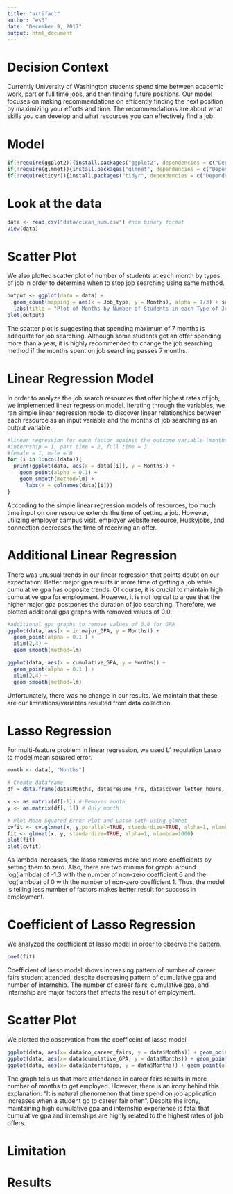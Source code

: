 ```yaml
---
title: "artifact"
author: "es3"
date: "December 9, 2017"
output: html_document
---
```


# Decision Context
Currently University of Washington students spend time between academic work, part or full time jobs, and then finding future positions. Our model focuses on making recommendations on efficently finding the next position by maximizing your efforts and time. The recommendations are about what skills you can develop and what resources you can effectively find a job.

# Model

```r
if(!require(ggplot2)){install.packages("ggplot2", dependencies = c("Depends", "Suggests")); require(glmnet)}
if(!require(glmnet)){install.packages("glmnet", dependencies = c("Depends", "Suggests")); require(glmnet)}
if(!require(tidyr)){install.packages("tidyr", dependencies = c("Depends", "Suggests")); require(tidyr)}


```

# Look at the data
```r
data <- read.csv("data/clean_num.csv") #non binary format
View(data)

```

# Scatter Plot
We also plotted scatter plot of number of students at each month by types of job in order to determine when to stop job searching using same method.
```r
output <- ggplot(data = data) +
  geom_count(mapping = aes(x = Job_type, y = Months), alpha = 1/3) + scale_size_area(max_size = 10) + 
  labs(title = "Plot of Months by Number of Students in each Type of Job", x = "Types of Job", y = "Months Job Searching Took", size = "Number of People")
plot(output)
```
The scatter plot is suggesting that spending maximum of 7 months is adequate for job searching. Although some students got an offer spending more than a year, it is highly recommended to change the job searching method if the months spent on job searching passes 7 months.

# Linear Regression Model
In order to analyze the job search resources that offer highest rates of job, we implemented linear regression model. Iterating through the variables, we ran simple linear regression model to discover linear relationships between each resource as an input variable and the months of job searching as an output variable.
```r
#linear regression for each factor against the outcome variable (months it takes to find job)
#internship = 1, part time = 2, full time = 3
#female = 1, male = 0
for (i in 1:ncol(data)){
  print(ggplot(data, aes(x = data[[i]], y = Months)) +
    geom_point(alpha = 0.1) +
    geom_smooth(method=lm) +
      labs(x = colnames(data)[i]))
}
```
According to the simple linear regression models of resources, too much time input on one resource extends the time of getting a job. However, utilizing employer campus visit, employer website resource, Huskyjobs, and connection decreases the time of receiving an offer.

# Additional Linear Regression
There was unusual trends in our linear regression that points doubt on our expectation: Better major gpa results in more time of getting a job while cumulative gpa has opposite trends. Of course, it is crucial to maintain high cumulative gpa for employment. However, it is not logical to argue that the higher major gpa postpones the duration of job searching. Therefore, we plotted additional gpa graphs with removed values of 0.0.
```R
#additional gpa graphs to remove values of 0.0 for GPA
ggplot(data, aes(x = in.major_GPA, y = Months)) +
  geom_point(alpha = 0.1 ) + 
  xlim(2,4) +
  geom_smooth(method=lm) 

ggplot(data, aes(x = cumulative_GPA, y = Months)) +
  geom_point(alpha = 0.1 ) + 
  xlim(2,4) +
  geom_smooth(method=lm)
```
Unfortunately, there was no change in our results. We maintain that these are our limitations/variables resulted from data collection.

# Lasso Regression
For multi-feature problem in linear regression, we used L1 regulation Lasso to model mean squared error.
```r

month <- data[, "Months"]

# Create dataframe 
df = data.frame(data$Months, data$resume_hrs, data$cover_letter_hours, data$self.confidence, data$online_job_postings, data$no_career_fairs, data$cumulative_GPA, data$in.major_GPA, data$internships)

x <- as.matrix(df[-1]) # Removes month
y <- as.matrix(df[, 1]) # Only month

# Plot Mean Squared Error Plot and Lasso path using glmnet
cvfit <- cv.glmnet(x, y,parallel=TRUE, standardize=TRUE, alpha=1, nlambda=1000)
fit <- glmnet(x, y, standardize=TRUE, alpha=1, nlambda=1000)
plot(fit)
plot(cvfit)

```
As lambda increases, the lasso removes more and more coefficients by setting them to zero. Also, there are two minima for graph: around log(lambda) of -1.3 with the number of non-zero coefficient 6 and the log(lambda) of 0 with the number of non-zero coefficient 1. Thus, the model is telling less number of factors makes better result for success in employment.

# Coefficient of Lasso Regression
We analyzed the coefficient of lasso model in order to observe the pattern.
```r
coef(fit)
```
Coefficient of lasso model shows increasing pattern of number of career fairs student attended, despite decreasing pattern of cumulative gpa and number of internship. The number of career fairs, cumulative gpa, and internship are major factors that affects the result of employment.

# Scatter Plot
We plotted the observation from the coefficeint of lasso model 
```r
ggplot(data, aes(x= data$no_career_fairs, y = data$Months)) + geom_point(alpha = .1)
ggplot(data, aes(x= data$cumulative_GPA, y = data$Months)) + geom_point(alpha = .1)
ggplot(data, aes(x= data$internships, y = data$Months)) + geom_point(alpha = .1)
```
The graph tells us that more attendance in career fairs results in more number of months to get employed. However, there is an irony behind this explanation: “It is natural phenomenon that time spend on job application increases when a student go to career fair often”. Despite the irony, maintaining high cumulative gpa and internship experience is fatal that cumulative gpa and internships are highly related to the highest rates of job offers.

# Limitation

# Results
